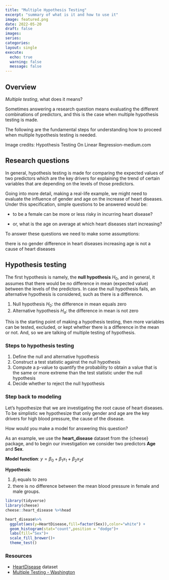 ```yaml
---
title: "Multiple Hypothesis Testing"
excerpt: "summary of what is it and how to use it"
image: featured.png
date: 2022-05-20
draft: false
images:
series:
categories:
layout: single
execute: 
  echo: true
  warning: false
  message: false
---
```


## Overview

*Multiple testing*, what does it means?

Sometimes answering a research question means evaluating the different combinations of predictors, and this is the case when multiple hypothesis testing is made.

The following are the fundamental steps for understanding how to proceed when multiple hypothesis testing is needed.

Image credits: Hypothesis Testing On Linear Regression-medium.com

## Research questions

In general, hypothesis testing is made for comparing the expected values of two predictors which are the key drivers for explaining the trend of certain variables that are depending on the levels of those predictors.

Going into more detail, making a real-life example, we might need to evaluate the influence of gender and age on the increase of heart diseases. Under this specification, simple questions to be answered would be:

-   to be a female can be more or less risky in incurring heart disease?

-   or, what is the age on average at which heart diseases start increasing?

To answer these questions we need to make some assumptions:

there is no gender difference in heart diseases increasing age is not a cause of heart diseases

## Hypothesis testing

The first hypothesis is namely, the **null hypothesis** $H_{0}$, and in general, it assumes that there would be no difference in mean (expected value) between the levels of the predictors. In case the null hypothesis fails, an alternative hypothesis is considered, such as there is a difference.

1.  Null hypothesis $H_{0}$: the difference in mean equals zero
2.  Alternative hypothesis $H_{a}$: the difference in mean is not zero

This is the starting point of making a hypothesis testing, then more variables can be tested, excluded, or kept whether there is a difference in the mean or not. And, so we are talking of multiple testing of hypothesis.

### Steps to hypothesis testing

1.  Define the null and alternative hypothesis
2.  Construct a test statistic against the null hypothesis
3.  Compute a p-value to quantify the probability to obtain a value that is the same or more extreme than the test statistic under the null hypothesis
4.  Decide whether to reject the null hypothesis

### Step back to modeling

Let's hypothesize that we are investigating the root cause of heart diseases. To be simplistic we hypothesize that only gender and age are the key drivers for high blood pressure, the cause of the disease.

How would you make a model for answering this question?

As an example, we use the **heart_disease** dataset from the {cheese} package, and to begin our investigation we consider two predictors **Age** and **Sex**.

**Model function**: $y=\beta_{0}+\beta_{1}x_{1}+\beta_{2}x_{2}\epsilon$

**Hypothesis**:

1.  $\beta_{i}$ equals to zero
2.  there is no difference between the mean blood pressure in female and male groups.

```r
library(tidyverse)
library(cheese)
cheese::heart_disease %>%head
```

```r
heart_disease%>%
  ggplot(aes(y=HeartDisease,fill=factor(Sex)),color="white") +
  geom_histogram(stat="count",position = "dodge")+
  labs(fill="Sex")+
  scale_fill_brewer()+
  theme_test()
```

</details>

### Resources

-   [HeartDisease](https://cran.r-project.org/web/packages/cheese/vignettes/cheese.html) dataset
-   [Multiple Testing - Washington](https://www.gs.washington.edu/academics/courses/akey/56008/lecture/lecture10.pdf)
